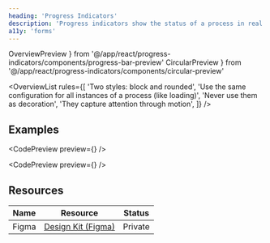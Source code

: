 ```yaml
---
heading: 'Progress Indicators'
description: 'Progress indicators show the status of a process in real time.'
a11y: 'forms'
---
```


 OverviewPreview
} from '@/app/react/progress-indicators/components/progress-bar-preview'
 CircularPreview
} from '@/app/react/progress-indicators/components/circular-preview'

<OverviewList rules={[
  'Two styles: block and rounded',
  'Use the same configuration for all instances of a process (like loading)',
  'Never use them as decoration',
  'They capture attention through motion',
]} />

## Examples

<CodePreview preview={<OverviewPreview />} />
<LivePlayground />

<SquigglyDivider />

<CodePreview preview={<CircularPreview />} />



## Resources

| Name     | Resource | Status                                               |
| -------- | -------- | ---------------------------------------------------- |
| Figma    | [Design Kit (Figma)](https://www.figma.com/design/ducwqOCxoxcWc3ReV3FYd8/Digital-University-Component-Library?m=auto&node-id=0-1)      |                         Private                      |